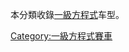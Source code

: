 {{catmore|一級方程式賽車車輛}}
本分類收錄[[一級方程式|一級方程式]]车型。
{{Commonscat|Formula One cars}}

[[Category:一級方程式賽車|Category:一級方程式賽車]]